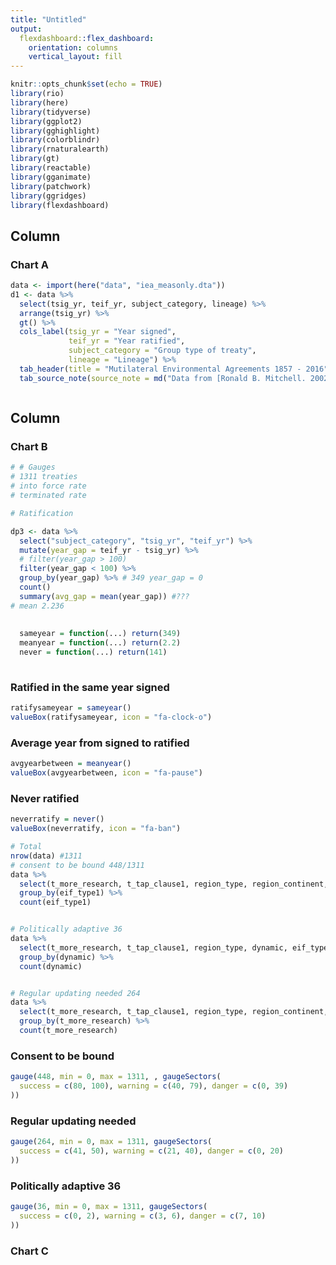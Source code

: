 ```yaml
---
title: "Untitled"
output: 
  flexdashboard::flex_dashboard:
    orientation: columns
    vertical_layout: fill
---
```


```r
knitr::opts_chunk$set(echo = TRUE)
library(rio)
library(here)
library(tidyverse)
library(ggplot2)
library(gghighlight)
library(colorblindr)
library(rnaturalearth)
library(gt)
library(reactable)
library(gganimate)
library(patchwork)
library(ggridges)
library(flexdashboard)

```


Column {data-width=650}
-----------------------------------------------------------------------

### Chart A

```r
data <- import(here("data", "iea_measonly.dta")) 
d1 <- data %>% 
  select(tsig_yr, teif_yr, subject_category, lineage) %>% 
  arrange(tsig_yr) %>% 
  gt() %>% 
  cols_label(tsig_yr = "Year signed",
             teif_yr = "Year ratified",
             subject_category = "Group type of treaty",
             lineage = "Lineage") %>% 
  tab_header(title = "Mutilateral Environmental Agreements 1857 - 2016") %>% 
  tab_source_note(source_note = md("Data from [Ronald B. Mitchell. 2002-2020. International Environmental Agreements Database Project](http://iea.uoregon.edu/)")) 



```

Column {data-width=350}
-----------------------------------------------------------------------

### Chart B

```r
# # Gauges
# 1311 treaties
# into force rate
# terminated rate


```

``` r
# Ratification

dp3 <- data %>%
  select("subject_category", "tsig_yr", "teif_yr") %>%
  mutate(year_gap = teif_yr - tsig_yr) %>% 
  # filter(year_gap > 100)
  filter(year_gap < 100) %>% 
  group_by(year_gap) %>% # 349 year_gap = 0 
  count() 
  summary(avg_gap = mean(year_gap)) #???
# mean 2.236
  
  
  sameyear = function(...) return(349)
  meanyear = function(...) return(2.2)
  never = function(...) return(141)
  
```

### Ratified in the same year signed

```r

ratifysameyear = sameyear()
valueBox(ratifysameyear, icon = "fa-clock-o")


```

### Average year from signed to ratified

```r

avgyearbetween = meanyear()
valueBox(avgyearbetween, icon = "fa-pause")

```

### Never ratified

```r
neverratify = never()
valueBox(neverratify, icon = "fa-ban")

```


```r
# Total
nrow(data) #1311
# consent to be bound 448/1311
data %>% 
  select(t_more_research, t_tap_clause1, region_type, region_continent, eif_type1) %>% 
  group_by(eif_type1) %>% 
  count(eif_type1)


# Politically adaptive 36
data %>% 
  select(t_more_research, t_tap_clause1, region_type, dynamic, eif_type1) %>% 
  group_by(dynamic) %>% 
  count(dynamic)


# Regular updating needed 264
data %>% 
  select(t_more_research, t_tap_clause1, region_type, region_continent, eif_type1) %>% 
  group_by(t_more_research) %>% 
  count(t_more_research)


```

### Consent to be bound

```r
gauge(448, min = 0, max = 1311, , gaugeSectors(
  success = c(80, 100), warning = c(40, 79), danger = c(0, 39)
))
```

### Regular updating needed

```r
gauge(264, min = 0, max = 1311, gaugeSectors(
  success = c(41, 50), warning = c(21, 40), danger = c(0, 20)
))

```

### Politically adaptive 36

```r
gauge(36, min = 0, max = 1311, gaugeSectors(
  success = c(0, 2), warning = c(3, 6), danger = c(7, 10)
))
```


### Chart C

```r

```

